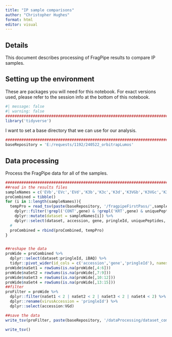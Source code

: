 ```yaml
---
title: "IP sample comparisons"
author: "Christopher Hughes"
format: html
editor: visual
---
```


## Details

This document describes processing of FragPipe results to compare IP samples.

## Setting up the environment

These are packages you will need for this notebook. For exact versions used, please refer to the session info at the bottom of this notebook.

```r
#| message: false
#| warning: false
##########################################################################################
library('tidyverse')
```

I want to set a base directory that we can use for our analysis.

```r
##########################################################################################
baseRepository = 'E:/requests/1192/240522_orbitrapLumos'
```

## Data processing

Process the FragPipe data for all of the samples.

```r
##########################################################################################
##read in the results files
sampleNames = c('EVb','EVc','EVd','K3b','K3c','K3d','K3VGb','K3VGc','K3VGd','VGb','VGc','VGd')
proCombined = tibble()
for (i in 1:length(sampleNames)){
  tempPro = read_tsv(paste(baseRepository, '/fragpipeFirstPass/',sampleNames[i],'/proteinProcessed.tsv',sep=''),show_col_types = FALSE) %>%
    dplyr::filter(!grepl('CONT',gene) & !grepl('KRT',gene) & uniquePeptides > 1) %>%
    dplyr::mutate(dataset = sampleNames[i]) %>%
    dplyr::select(dataset, accession, gene, pringleId, uniquePeptides, razorPeptides, detectablePeptides, iBAQ)
  #
  proCombined = rbind(proCombined, tempPro)
}


##reshape the data
proWide = proCombined %>%
  dplyr::select(dataset:pringleId, iBAQ) %>%
  tidyr::pivot_wider(id_cols = c('accession','gene','pringleId'), names_from = 'dataset', values_from = 'iBAQ')
proWide$naSet1 = rowSums(is.na(proWide[,4:6]))
proWide$naSet2 = rowSums(is.na(proWide[,7:9]))
proWide$naSet3 = rowSums(is.na(proWide[,10:12]))
proWide$naSet4 = rowSums(is.na(proWide[,13:15]))
##filter
proFilter = proWide %>%
  dplyr::filter(naSet1 < 2 | naSet2 < 2 | naSet3 < 2 | naSet4 < 2) %>%
  dplyr::rename(virusAccession = 'pringleId') %>%
  dplyr::select(accession:VGd)

##save the data
write_tsv(proFilter, paste(baseRepository, '/dataProcessing/dataset_combinedFilteredProteinData.tsv',sep=''))

write_tsv()
```


